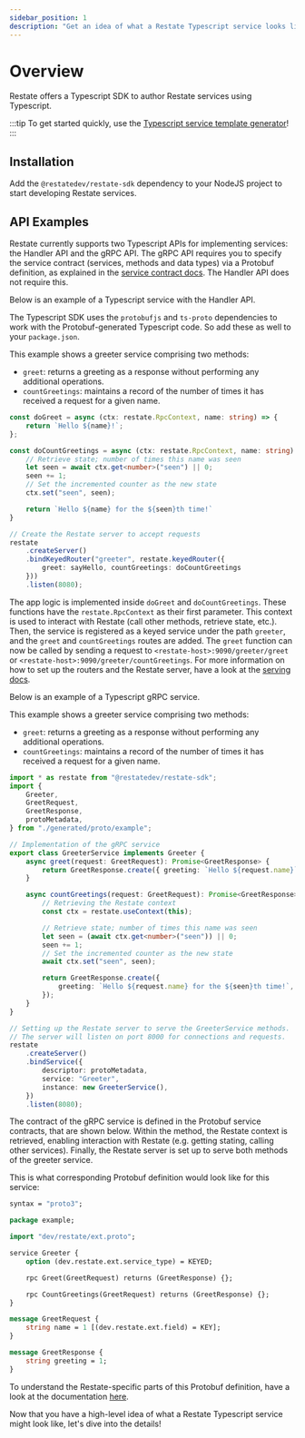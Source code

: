 ```yaml
---
sidebar_position: 1
description: "Get an idea of what a Restate Typescript service looks like."
---
```



# Overview

Restate offers a Typescript SDK to author Restate services using Typescript.

:::tip
To get started quickly, use the [Typescript service template generator](https://github.com/restatedev/node-template-generator)!
:::

## Installation

Add the `@restatedev/restate-sdk` dependency to your NodeJS project to start developing Restate services.

## API Examples
Restate currently supports two Typescript APIs for implementing services: the Handler API and the gRPC API.
The gRPC API requires you to specify the service contract (services, methods and data types) via a Protobuf definition, as explained in the [service contract docs](/services/service_type#restate-service-contract).
The Handler API does not require this.

<Tabs groupId="ts-api">
<TabItem value="handler" label="Handler API Example " default>

Below is an example of a Typescript service with the Handler API.

The Typescript SDK uses the `protobufjs` and `ts-proto` dependencies to work with the Protobuf-generated Typescript code. So add these as well to your `package.json`.

This example shows a greeter service comprising two methods:
- `greet`: returns a greeting as a response without performing any additional operations.
- `countGreetings`: maintains a record of the number of times it has received a request for a given name.

```typescript
const doGreet = async (ctx: restate.RpcContext, name: string) => {
    return `Hello ${name}!`;
};

const doCountGreetings = async (ctx: restate.RpcContext, name: string) => {
    // Retrieve state; number of times this name was seen
    let seen = await ctx.get<number>("seen") || 0;
    seen += 1;
    // Set the incremented counter as the new state
    ctx.set("seen", seen);

    return `Hello ${name} for the ${seen}th time!`
}

// Create the Restate server to accept requests
restate
    .createServer()
    .bindKeyedRouter("greeter", restate.keyedRouter({
        greet: sayHello, countGreetings: doCountGreetings
    }))
    .listen(8080);
```

The app logic is implemented inside `doGreet` and `doCountGreetings`.
These functions have the `restate.RpcContext` as their first parameter. This context is used to interact with Restate (call other methods, retrieve state, etc.).
Then, the service is registered as a keyed service under the path `greeter`, and the `greet` and `countGreetings` routes are added.
The `greet` function can now be called by sending a request to `<restate-host>:9090/greeter/greet` or `<restate-host>:9090/greeter/countGreetings`.
For more information on how to set up the routers and the Restate server, have a look at the [serving docs](/services/sdk/serving).

</TabItem>
<TabItem value="grpc" label="gRPC API Example">

Below is an example of a Typescript gRPC service.

This example shows a greeter service comprising two methods:
- `greet`: returns a greeting as a response without performing any additional operations.
- `countGreetings`: maintains a record of the number of times it has received a request for a given name.

```typescript
import * as restate from "@restatedev/restate-sdk";
import {
    Greeter,
    GreetRequest,
    GreetResponse,
    protoMetadata,
} from "./generated/proto/example";

// Implementation of the gRPC service
export class GreeterService implements Greeter {
    async greet(request: GreetRequest): Promise<GreetResponse> {
        return GreetResponse.create({ greeting: `Hello ${request.name}` });
    }

    async countGreetings(request: GreetRequest): Promise<GreetResponse> {
        // Retrieving the Restate context
        const ctx = restate.useContext(this);

        // Retrieve state; number of times this name was seen
        let seen = (await ctx.get<number>("seen")) || 0;
        seen += 1;
        // Set the incremented counter as the new state
        await ctx.set("seen", seen);

        return GreetResponse.create({
            greeting: `Hello ${request.name} for the ${seen}th time!`,
        });
    }
}

// Setting up the Restate server to serve the GreeterService methods.
// The server will listen on port 8000 for connections and requests.
restate
    .createServer()
    .bindService({
        descriptor: protoMetadata,
        service: "Greeter",
        instance: new GreeterService(),
    })
    .listen(8080);
```

The contract of the gRPC service is defined in the Protobuf service contracts, that are shown below.
Within the method, the Restate context is retrieved, enabling interaction with Restate (e.g. getting stating, calling other services).
Finally, the Restate server is set up to serve both methods of the greeter service.

This is what corresponding Protobuf definition would look like for this service:

```protobuf
syntax = "proto3";

package example;

import "dev/restate/ext.proto";

service Greeter {
    option (dev.restate.ext.service_type) = KEYED;

    rpc Greet(GreetRequest) returns (GreetResponse) {};

    rpc CountGreetings(GreetRequest) returns (GreetResponse) {};
}

message GreetRequest {
    string name = 1 [(dev.restate.ext.field) = KEY];
}

message GreetResponse {
    string greeting = 1;
}
```

To understand the Restate-specific parts of this Protobuf definition, have a look at the documentation [here](/services/service_type#restate-service-contract).

</TabItem>
</Tabs>

Now that you have a high-level idea of what a Restate Typescript service might look like, let's dive into the details!
